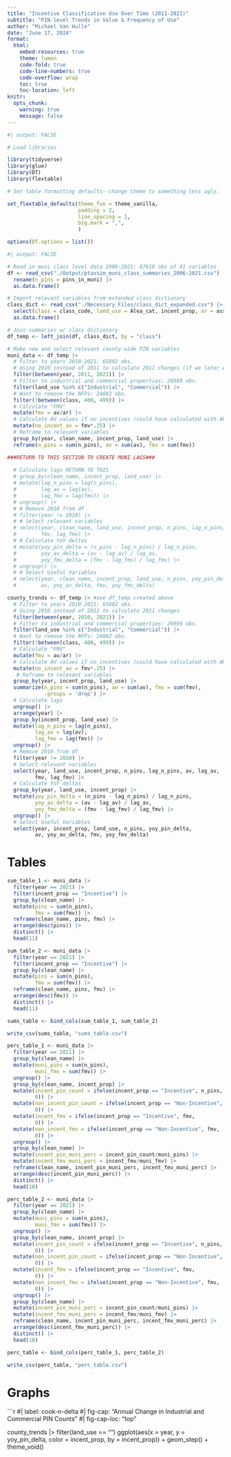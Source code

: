 ```yaml
---
title: "Incentive Classification Use Over Time (2011-2021)"
subtitle: "PIN-level Trends in Value & Frequency of Use"
author: "Michael Van Hulle"
date: "June 17, 2024"
format: 
  html:
    embed-resources: true
    theme: lumen
    code-fold: true
    code-line-numbers: true
    code-overflow: wrap
    toc: true
    toc-location: left
knitr: 
  opts_chunk:
    warning: true
    message: false
---
```


```r
#| output: FALSE

# Load libraries

library(tidyverse)
library(glue)
library(DT)
library(flextable)

# Set table formatting defaults--change theme to something less ugly.

set_flextable_defaults(theme_fun = theme_vanilla, 
                       padding = 2,
                       line_spacing = 1,
                       big.mark = ",",
                       )

options(DT.options = list())

```


```r
#| output: FALSE

# Read in muni class level data 2006-2021: 87610 obs of 41 variables
df <- read_csv("./Output/ptaxsim_muni_class_summaries_2006-2021.csv") |>
  rename(n_pins = pins_in_muni) |>
  as.data.frame()

# Import relevant variables from extended class dictionary
class_dict <- read_csv("./Necessary_Files/class_dict_expanded.csv") |>
  select(class = class_code, land_use = Alea_cat, incent_prop, ar = assess_ratio) |>
  as.data.frame()

# Join summaries w/ class dictionary
df_temp <- left_join(df, class_dict, by = "class")

# Make new and select relevant county-wide PIN variables
muni_data <- df_temp |>
  # Filter to years 2010-2021: 65802 obs.
  # Using 2010 instead of 2011 to calculate 2011 changes (if we later want those)
  filter(between(year, 2011, 2021)) |>
  # Filter to industrial and commercial properties: 26969 obs.
  filter(land_use %in% c("Industrial", "Commercial")) |>
  # Want to remove the NFPs: 24882 obs.
  filter(!between(class, 400, 499)) |>
  # Calculate "FMV"
  mutate(fmv = av/ar) |>
  # Calculate AV values if no incentives (could have calculated with AR)
  mutate(no_incent_av = fmv*.25) |>
  # Reframe to relevant variables
  group_by(year, clean_name, incent_prop, land_use) |>
  reframe(n_pins = sum(n_pins), av = sum(av), fmv = sum(fmv)) 

###RETURN TO THIS SECTION TO CREATE MUNI LAGS###
  
  # Calculate lags RETURN TO THIS
  # group_by(clean_name, incent_prop, land_use) |>
  # mutate(lag_n_pins = lag(n_pins),
  #        lag_av = lag(av),
  #        lag_fmv = lag(fmv)) |>
  # ungroup() |>
  # # Remove 2010 from df
  # filter(year != 2010) |>
  # # Select relevant variables
  # select(year, clean_name, land_use, incent_prop, n_pins, lag_n_pins, av, lag_av, 
  #        fmv, lag_fmv) |>
  # # Calculate YoY deltas
  # mutate(yoy_pin_delta = (n_pins - lag_n_pins) / lag_n_pins,
  #        yoy_av_delta = (av - lag_av) / lag_av,
  #        yoy_fmv_delta = (fmv - lag_fmv) / lag_fmv) |>
  # ungroup() |>
  # # Select Useful Variables
  # select(year, clean_name, incent_prop, land_use, n_pins, yoy_pin_delta, 
  #        av, yoy_av_delta, fmv, yoy_fmv_delta)

county_trends <- df_temp |> #see df_temp created above
  # Filter to years 2010-2021: 65802 obs.
  # Using 2010 instead of 2011 to calculate 2011 changes
  filter(between(year, 2010, 2021)) |>
  # Filter to industrial and commercial properties: 26969 obs.
  filter(land_use %in% c("Industrial", "Commercial")) |>
  # Want to remove the NFPs: 24882 obs.
  filter(!between(class, 400, 499)) |>
  # Calculate "FMV"
  mutate(fmv = av/ar) |>
  # Calculate AV values if no incentives (could have calculated with AR)
  mutate(no_incent_av = fmv*.25) |>
   # Reframe to relevant variables
  group_by(year, incent_prop, land_use) |>
  summarize(n_pins = sum(n_pins), av = sum(av), fmv = sum(fmv),
            .groups = 'drop') |>
  # Calculate lags
  ungroup() |>
  arrange(year) |>
  group_by(incent_prop, land_use) |>
  mutate(lag_n_pins = lag(n_pins),
         lag_av = lag(av),
         lag_fmv = lag(fmv)) |>
  ungroup() |>
  # Remove 2010 from df
  filter(year != 2010) |>
  # Select relevant variables
  select(year, land_use, incent_prop, n_pins, lag_n_pins, av, lag_av, 
         fmv, lag_fmv) |>
  # Calculate YoY deltas
  group_by(year, land_use, incent_prop) |>
  mutate(yoy_pin_delta = (n_pins - lag_n_pins) / lag_n_pins,
         yoy_av_delta = (av - lag_av) / lag_av,
         yoy_fmv_delta = (fmv - lag_fmv) / lag_fmv) |>
  ungroup() |>
  # Select Useful Variables
  select(year, incent_prop, land_use, n_pins, yoy_pin_delta, 
         av, yoy_av_delta, fmv, yoy_fmv_delta)

```

# Tables

```r

sum_table_1 <- muni_data |>
  filter(year == 2021) |>
  filter(incent_prop == "Incentive") |>
  group_by(clean_name) |>
  mutate(pins = sum(n_pins),
         fmv = sum(fmv)) |>
  reframe(clean_name, pins, fmv) |>
  arrange(desc(pins)) |>
  distinct() |>
  head(11)

sum_table_2 <- muni_data |>
  filter(year == 2021) |>
  filter(incent_prop == "Incentive") |>
  group_by(clean_name) |>
  mutate(pins = sum(n_pins),
         fmv = sum(fmv)) |>
  reframe(clean_name, pins, fmv) |>
  arrange(desc(fmv)) |>
  distinct() |>
  head(11)

sums_table <- bind_cols(sum_table_1, sum_table_2)

write_csv(sums_table, "sums_table.csv")

```

```r

perc_table_1 <- muni_data |>
  filter(year == 2021) |>
  group_by(clean_name) |>
  mutate(muni_pins = sum(n_pins),
         muni_fmv = sum(fmv)) |>
  ungroup() |>
  group_by(clean_name, incent_prop) |>
  mutate(incent_pin_count = ifelse(incent_prop == "Incentive", n_pins,
         0)) |>
  mutate(non_incent_pin_count = ifelse(incent_prop == "Non-Incentive", n_pins,
         0)) |>
  mutate(incent_fmv = ifelse(incent_prop == "Incentive", fmv,
         0)) |>
  mutate(non_incent_fmv = ifelse(incent_prop == "Non-Incentive", fmv,
         0)) |>
  ungroup() |>
  group_by(clean_name) |>
  mutate(incent_pin_muni_perc = incent_pin_count/muni_pins) |>
  mutate(incent_fmv_muni_perc = incent_fmv/muni_fmv) |>
  reframe(clean_name, incent_pin_muni_perc, incent_fmv_muni_perc) |>
  arrange(desc(incent_pin_muni_perc)) |>
  distinct() |>
  head(10)

perc_table_2 <- muni_data |>
  filter(year == 2021) |>
  group_by(clean_name) |>
  mutate(muni_pins = sum(n_pins),
         muni_fmv = sum(fmv)) |>
  ungroup() |>
  group_by(clean_name, incent_prop) |>
  mutate(incent_pin_count = ifelse(incent_prop == "Incentive", n_pins,
         0)) |>
  mutate(non_incent_pin_count = ifelse(incent_prop == "Non-Incentive", n_pins,
         0)) |>
  mutate(incent_fmv = ifelse(incent_prop == "Incentive", fmv,
         0)) |>
  mutate(non_incent_fmv = ifelse(incent_prop == "Non-Incentive", fmv,
         0)) |>
  ungroup() |>
  group_by(clean_name) |>
  mutate(incent_pin_muni_perc = incent_pin_count/muni_pins) |>
  mutate(incent_fmv_muni_perc = incent_fmv/muni_fmv) |>
  reframe(clean_name, incent_pin_muni_perc, incent_fmv_muni_perc) |>
  arrange(desc(incent_fmv_muni_perc)) |>
  distinct() |>
  head(10)

perc_table <- bind_cols(perc_table_1, perc_table_2)

write_csv(perc_table, "perc_table.csv")

```

# Graphs

```r
#| label: cook-n-delta
#| fig-cap: "Annual Change in Industrial and Commercial PIN Counts"
#| fig-cap-loc: "top"

county_trends |>
  filter(land_use == "")
  ggplot(aes(x = year, y = yoy_pin_delta, color = incent_prop, by = incent_prop)) + 
  geom_step() +
  theme_void()